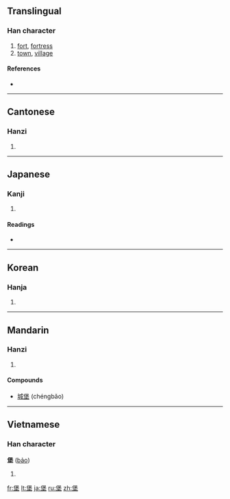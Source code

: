 ==Translingual==

===Han character===
{{Han char|rn=32|rad=土|as=09|sn=12|four=2610<sub>4</sub>|canj=人木土 (ODG)}}

# [[fort]], [[fortress]]
# [[town]], [[village]]

====References====
* {{Han ref|kx=0233.150|dkj=05254|dj=0470.310|hdz=10464.130|uh=5821|ud=22561|bh=B3F9|bd=46073}}

----

==Cantonese==

===Hanzi===
{{yue-hanzi|jyut=|y=bou2}}

# {{defn|Cantonese|sort=土09}}

----

==Japanese==

===Kanji===
{{ja-kanji|grade=|rs=土09}}

# {{defn|Japanese}}

====Readings====
* {{ja-readings|on=[[ほう]] (hō), [[ほ]] (ho)|kun=[[とりで]] (toride)}}

----

==Korean==

===Hanja===
{{ko-hanja|hangeul=보|rv=bo|mr=po}}

# {{defn|Korean|sort=土09}}

----

==Mandarin==

===Hanzi===
{{cmn-hanzi|pin=[[bǎo]] ([[bao3]])|wg=pao<sup>3</sup>}}

# {{defn|Mandarin|sort=土09}}

====Compounds====
* [[城堡]] (chéngbǎo)

----

==Vietnamese==

===Han character===
'''堡''' ([[bảo]])

# {{defn|Vietnamese}}

[[fr:堡]]
[[lt:堡]]
[[ja:堡]]
[[ru:堡]]
[[zh:堡]]